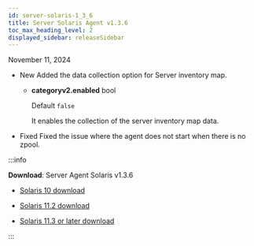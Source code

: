 ```yaml
---
id: server-solaris-1_3_6
title: Server Solaris Agent v1.3.6
toc_max_heading_level: 2
displayed_sidebar: releaseSidebar
---
```


November 11, 2024

- <Status priority='1'>New</Status> Added the data collection option for <UI>Server inventory map</UI>.

  - **categoryv2.enabled** <span class='type'>bool</span>

    Default `false`

    It enables the collection of the server inventory map data. 

- <Status priority='0'>Fixed</Status> Fixed the issue where the agent does not start when there is no zpool.

:::info 

**Download**: Server Agent Solaris v1.3.6

- [Solaris 10 download](https://repo.whatap.io/sunos/10/whatap-infra.1.3.6.SPARC.pkg.tar.gz)

- [Solaris 11.2 download](https://repo.whatap.io/sunos/11.2/whatap-infra.1.3.6.SPARC.pkg.tar.gz)

- [Solaris 11.3 or later download](https://repo.whatap.io/sunos/11/whatap-infra.1.3.6.SPARC.pkg.tar.gz)

:::
